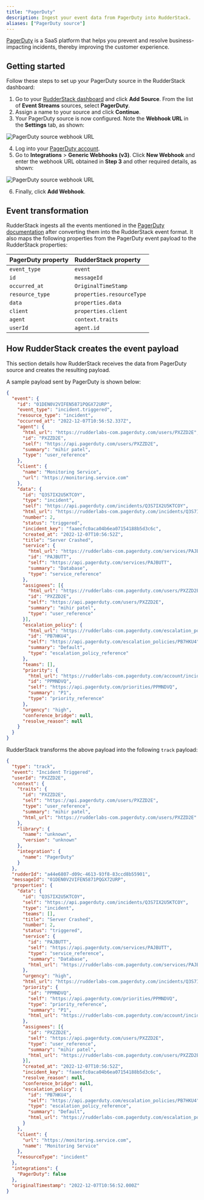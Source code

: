 ```yaml
---
title: "PagerDuty"
description: Ingest your event data from PagerDuty into RudderStack.
aliases: ["PagerDuty source"]
---
```


[PagerDuty](https://www.PagerDuty.com/) is a SaaS platform that helps you prevent and resolve business-impacting incidents, thereby improving the customer experience.

## Getting started

Follow these steps to set up your PagerDuty source in the RudderStack dashboard:

1. Go to your [RudderStack dashboard](https://app.rudderstack.com/) and click **Add Source**. From the list of **Event Streams** sources, select **PagerDuty**.
2. Assign a name to your source and click **Continue**.
3. Your PagerDuty source is now configured. Note the **Webhook URL** in the **Settings** tab, as shown:

<img src="../../../assets/event-stream-sources/pagerduty-source.png" alt="PagerDuty source webhook URL" />

4. Log into your <a href="https://app.pagerduty.com/">PagerDuty account</a>. 
5. Go to **Integrations** > **Generic Webhooks (v3)**. Click **New Webhook** and enter the webhook URL obtained in **Step 3** and other required details, as shown:

<img src="../../../assets/event-stream-sources/PagerDuty-source-webhook.png" alt="PagerDuty source webhook URL" />

6. Finally, click **Add Webhook**. 

## Event transformation

RudderStack ingests all the events mentioned in the [PagerDuty documentation](https://developer.pagerduty.com/docs/ZG9jOjQ1MTg4ODQ0-overview#event-types) after converting them into the RudderStack event format. It also maps the following properties from the PagerDuty event payload to the RudderStack properties:

| PagerDuty property  | RudderStack property| 
| :------------------ | :------------- |
| `event_type`  | `event`    | 
| `id`        | `messageId`        | 
| `occurred_at` | `OriginalTimeStamp`        | 
| `resource_type`        | `properties.resourceType`|
| `data`     | `properties.data`   | 
| `client`    | `properties.client`  |
| `agent`     | `context.traits`   |
| `userId`  | `agent.id`    | 

## How RudderStack creates the event payload

This section details how RudderStack receives the data from PagerDuty source and creates the resulting payload.

A sample payload sent by PagerDuty is shown below:

```json
{
  "event": {
    "id": "01DEN0V2VIFEN5871PQGX72URP",
    "event_type": "incident.triggered",
    "resource_type": "incident",
    "occurred_at": "2022-12-07T10:56:52.337Z",
    "agent": {
      "html_url": "https://rudderlabs-com.pagerduty.com/users/PXZZD2E",
      "id": "PXZZD2E",
      "self": "https://api.pagerduty.com/users/PXZZD2E",
      "summary": "mihir patel",
      "type": "user_reference"
    },
    "client": {
      "name": "Monitoring Service",
      "url": "https://monitoring.service.com"
    },
    "data": {
      "id": "Q3S7IX2U5KTCOY",
      "type": "incident",
      "self": "https://api.pagerduty.com/incidents/Q3S7IX2U5KTCOY",
      "html_url": "https://rudderlabs-com.pagerduty.com/incidents/Q3S7IX2U5KTCOY",
      "number": 2,
      "status": "triggered",
      "incident_key": "faaecfc0aca04b6ea07154188b5d3c6c",
      "created_at": "2022-12-07T10:56:52Z",
      "title": "Server Crashed",
      "service": {
        "html_url": "https://rudderlabs-com.pagerduty.com/services/PAJBUTT",
        "id": "PAJBUTT",
        "self": "https://api.pagerduty.com/services/PAJBUTT",
        "summary": "Database",
        "type": "service_reference"
      },
      "assignees": [{
        "html_url": "https://rudderlabs-com.pagerduty.com/users/PXZZD2E",
        "id": "PXZZD2E",
        "self": "https://api.pagerduty.com/users/PXZZD2E",
        "summary": "mihir patel",
        "type": "user_reference"
      }],
      "escalation_policy": {
        "html_url": "https://rudderlabs-com.pagerduty.com/escalation_policies/PB7HKU4",
        "id": "PB7HKU4",
        "self": "https://api.pagerduty.com/escalation_policies/PB7HKU4",
        "summary": "Default",
        "type": "escalation_policy_reference"
      },
      "teams": [],
      "priority": {
        "html_url": "https://rudderlabs-com.pagerduty.com/account/incident_priorities",
        "id": "PPMNDVQ",
        "self": "https://api.pagerduty.com/priorities/PPMNDVQ",
        "summary": "P1",
        "type": "priority_reference"
      },
      "urgency": "high",
      "conference_bridge": null,
      "resolve_reason": null
    }
  }
}
```

RudderStack transforms the above payload into the following <Link to="/event-spec/standard-events/track/">`track`</Link> payload:

```json
{
  "type": "track",
  "event": "Incident Triggered",
  "userId": "PXZZD2E",
  "context": {
    "traits": {
      "id": "PXZZD2E",
      "self": "https://api.pagerduty.com/users/PXZZD2E",
      "type": "user_reference",
      "summary": "mihir patel",
      "html_url": "https://rudderlabs-com.pagerduty.com/users/PXZZD2E"
    },
    "library": {
      "name": "unknown",
      "version": "unknown"
    },
    "integration": {
      "name": "PagerDuty"
    }
  },
  "rudderId": "a44e6807-d09c-4613-93f8-83ccd8b55901",
  "messageId": "01DEN0V2VIFEN5871PQGX72URP",
  "properties": {
    "data": {
      "id": "Q3S7IX2U5KTCOY",
      "self": "https://api.pagerduty.com/incidents/Q3S7IX2U5KTCOY",
      "type": "incident",
      "teams": [],
      "title": "Server Crashed",
      "number": 2,
      "status": "triggered",
      "service": {
        "id": "PAJBUTT",
        "self": "https://api.pagerduty.com/services/PAJBUTT",
        "type": "service_reference",
        "summary": "Database",
        "html_url": "https://rudderlabs-com.pagerduty.com/services/PAJBUTT"
      },
      "urgency": "high",
      "html_url": "https://rudderlabs-com.pagerduty.com/incidents/Q3S7IX2U5KTCOY",
      "priority": {
        "id": "PPMNDVQ",
        "self": "https://api.pagerduty.com/priorities/PPMNDVQ",
        "type": "priority_reference",
        "summary": "P1",
        "html_url": "https://rudderlabs-com.pagerduty.com/account/incident_priorities"
      },
      "assignees": [{
        "id": "PXZZD2E",
        "self": "https://api.pagerduty.com/users/PXZZD2E",
        "type": "user_reference",
        "summary": "mihir patel",
        "html_url": "https://rudderlabs-com.pagerduty.com/users/PXZZD2E"
      }],
      "created_at": "2022-12-07T10:56:52Z",
      "incident_key": "faaecfc0aca04b6ea07154188b5d3c6c",
      "resolve_reason": null,
      "conference_bridge": null,
      "escalation_policy": {
        "id": "PB7HKU4",
        "self": "https://api.pagerduty.com/escalation_policies/PB7HKU4",
        "type": "escalation_policy_reference",
        "summary": "Default",
        "html_url": "https://rudderlabs-com.pagerduty.com/escalation_policies/PB7HKU4"
      }
    },
    "client": {
      "url": "https://monitoring.service.com",
      "name": "Monitoring Service"
    },
    "resourceType": "incident"
  },
  "integrations": {
    "PagerDuty": false
  },
  "originalTimestamp": "2022-12-07T10:56:52.000Z"
}
```
